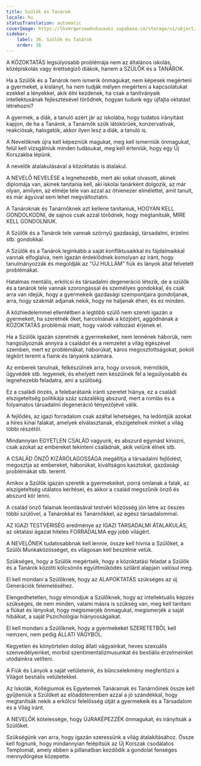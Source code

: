 ```yaml
---
title: Szülők és Tanárok
locale: hu
statusTranslation: automatic
coverImage: https://lhvmrqwrcowdvduuaukz.supabase.co/storage/v1/object/public/strapi-uploads/small_cover-educacion-fundamental.webp-2d51a7828a2b1309555be27f7e2a61a0.webp
sidebar:
    label: 36. Szülők és Tanárok
    order: 36
---
```

A KÖZOKTATÁS legsúlyosabb problémája nem az általános iskolás, középiskolás vagy érettségiző diákok, hanem a SZÜLŐK és a TANÁROK.

Ha a Szülők és a Tanárok nem ismerik önmagukat, nem képesek megérteni a gyermeket, a kislányt, ha nem tudják mélyen megérteni a kapcsolatukat ezekkel a lényekkel, akik élni kezdenek, ha csak a tanítványaik intellektusának fejlesztésével törődnek, hogyan tudunk egy újfajta oktatást létrehozni?

A gyermek, a diák, a tanuló azért jár az iskolába, hogy tudatos irányítást kapjon, de ha a Tanárok, a Tanárnők szűk látókörűek, konzervatívak, reakciósak, halogatók, akkor ilyen lesz a diák, a tanuló is.

A Nevelőknek újra kell képezniük magukat, meg kell ismerniük önmagukat, felül kell vizsgálniuk minden tudásukat, meg kell érteniük, hogy egy Új Korszakba lépünk.

A nevelők átalakulásával a közoktatás is átalakul.

A NEVELŐ NEVELÉSE a legnehezebb, mert aki sokat olvasott, akinek diplomája van, akinek tanítania kell, aki iskolai tanárként dolgozik, az már olyan, amilyen, az elméje tele van azzal az ötvenezer elmélettel, amit tanult, és már ágyúval sem lehet megváltoztatni.

A Tanároknak és Tanárnőknek azt kellene tanítaniuk, HOGYAN KELL GONDOLKODNI, de sajnos csak azzal törődnek, hogy megtanítsák, MIRE KELL GONDOLNIUK.

A Szülők és a Tanárok tele vannak szörnyű gazdasági, társadalmi, érzelmi stb. gondokkal.

A Szülők és a Tanárok leginkább a saját konfliktusaikkal és fájdalmaikkal vannak elfoglalva, nem igazán érdeklődnek komolyan az iránt, hogy tanulmányozzák és megoldják az "ÚJ HULLÁM" fiúk és lányok által felvetett problémákat.

Hatalmas mentális, erkölcsi és társadalmi degeneráció létezik, de a szülők és a tanárok tele vannak szorongással és személyes gondokkal, és csak arra van idejük, hogy a gyermekeik gazdasági szempontjaira gondoljanak, arra, hogy szakmát adjanak nekik, hogy ne haljanak éhen, és ez minden.

A közhiedelemmel ellentétben a legtöbb szülő nem szereti igazán a gyermekeit, ha szeretnék őket, harcolnának a közjóért, aggódnának a KÖZOKTATÁS problémái miatt, hogy valódi változást érjenek el.

Ha a Szülők igazán szeretnék a gyermekeiket, nem lennének háborúk, nem hangsúlyoznák annyira a családot és a nemzetet a világ egészével szemben, mert ez problémákat, háborúkat, káros megosztottságokat, pokoli légkört teremt a fiaink és lányaink számára.

Az emberek tanulnak, felkészülnek arra, hogy orvosok, mérnökök, ügyvédek stb. legyenek, és ehelyett nem készülnek fel a legsúlyosabb és legnehezebb feladatra, ami a szülőség.

Ez a családi önzés, a felebarátaink iránti szeretet hiánya, ez a családi elszigeteltség politikája száz százalékig abszurd, mert a romlás és a folyamatos társadalmi degeneráció tényezőjévé válik.

A fejlődés, az igazi forradalom csak azáltal lehetséges, ha ledöntjük azokat a híres kínai falakat, amelyek elválasztanak, elszigetelnek minket a világ többi részétől.

Mindannyian EGYETLEN CSALÁD vagyunk, és abszurd egymást kínozni, csak azokat az embereket tekinteni családnak, akik velünk élnek stb.

A CSALÁD ÖNZŐ KIZÁRÓLAGOSSÁGA megállítja a társadalmi fejlődést, megosztja az embereket, háborúkat, kiváltságos kasztokat, gazdasági problémákat stb. teremt.

Amikor a Szülők igazán szeretik a gyermekeiket, porrá omlanak a falak, az elszigeteltség utálatos kerítései, és akkor a család megszűnik önző és abszurd kör lenni.

A család önző falainak leomlásával testvéri közösség jön létre az összes többi szülővel, a Tanárokkal és Tanárnőkkel, az egész társadalommal.

AZ IGAZI TESTVÉRISÉG eredménye az IGAZI TÁRSADALMI ÁTALAKULÁS, az oktatási ágazat hiteles FORRADALMA egy jobb világért.

A NEVELŐNEK tudatosabbnak kell lennie, össze kell hívnia a Szülőket, a Szülői Munkaközösséget, és világosan kell beszélnie velük.

Szükséges, hogy a Szülők megértsék, hogy a közoktatási feladat a Szülők és a Tanárok közötti kölcsönös együttműködés szilárd alapjain valósul meg.

El kell mondani a Szülőknek, hogy az ALAPOKTATÁS szükséges az új Generációk felemeléséhez.

Elengedhetetlen, hogy elmondjuk a Szülőknek, hogy az intellektuális képzés szükséges, de nem minden, valami másra is szükség van, meg kell tanítani a fiúkat és lányokat, hogy megismerjék önmagukat, megismerjék a saját hibáikat, a saját Pszichológiai hiányosságaikat.

El kell mondani a Szülőknek, hogy a gyermekeket SZERETETBŐL kell nemzeni, nem pedig ÁLLATI VÁGYBÓL.

Kegyetlen és könyörtelen dolog állati vágyainkat, heves szexuális szenvedélyeinket, morbid szentimentalizmusunkat és bestiális érzelmeinket utódainkra vetíteni.

A Fiúk és Lányok a saját vetületeink, és bűncselekmény megfertőzni a Világot bestiális vetületekkel.

Az Iskolák, Kollégiumok és Egyetemek Tanárainak és Tanárnőinek össze kell gyűjteniük a Szülőket az előadóteremben azzal a jó szándékkal, hogy megtanítsák nekik a erkölcsi felelősség útját a gyermekeik és a Társadalom és a Világ iránt.

A NEVELŐK kötelessége, hogy ÚJRAKÉPEZZÉK önmagukat, és irányítsák a Szülőket.

Szükségünk van arra, hogy igazán szeressünk a világ átalakításához. Össze kell fognunk, hogy mindannyian felépítsük az Új Korszak csodálatos Templomát, amely ebben a pillanatban kezdődik a gondolat fenséges mennydörgése közepette.

